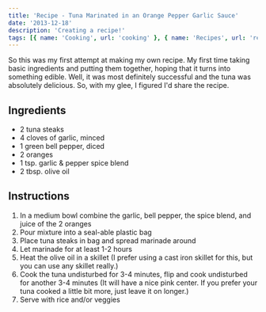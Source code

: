 ```yaml
---
title: 'Recipe - Tuna Marinated in an Orange Pepper Garlic Sauce'
date: '2013-12-18'
description: 'Creating a recipe!'
tags: [{ name: 'Cooking', url: 'cooking' }, { name: 'Recipes', url: 'recipes' }]
---
```


So this was my first attempt at making my own recipe. My first time taking basic ingredients and putting them together, hoping that it turns into something edible. Well, it was most definitely successful and the tuna was absolutely delicious. So, with my glee, I figured I'd share the recipe.

## Ingredients

-   2 tuna steaks
-   4 cloves of garlic, minced
-   1 green bell pepper, diced
-   2 oranges
-   1 tsp. garlic & pepper spice blend
-   2 tbsp. olive oil

## Instructions

1. In a medium bowl combine the garlic, bell pepper, the spice blend, and juice of the 2 oranges
2. Pour mixture into a seal-able plastic bag
3. Place tuna steaks in bag and spread marinade around
4. Let marinade for at least 1-2 hours
5. Heat the olive oil in a skillet (I prefer using a cast iron skillet for this, but you can use any skillet really.)
6. Cook the tuna undisturbed for 3-4 minutes, flip and cook undisturbed for another 3-4 minutes (It will have a nice pink center. If you prefer your tuna cooked a little bit more, just leave it on longer.)
7. Serve with rice and/or veggies
